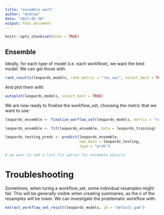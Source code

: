 ```yaml
---
title: "ensemble work"
author: "Andrea"
date: "2023-05-30"
output: html_document
---
```


```r
knitr::opts_chunk$set(echo = TRUE)
```

## Ensemble


Ideally, for each type of model (i.e. each workflow), we want the best model. We
can get those with:

```r
rank_results(leopards_models, rank_metric = "roc_auc", select_best = TRUE)
```
And plot them with:
```r
autoplot(leopards_models, select_best = TRUE)
```

We are now ready to finalize the workflow_set, choosing the metric that we want to use:
```r
leopards_ensemble <- finalize_worflow_set(leopards_models, metric = "roc_auc")

leopards_ensemble <- fit(leopards_ensemble, data = leopards_training)

leopards_testing_preds <- predict(leopards_ensemble,
                                  new_data = leopards_testing,
                                  type = "prob")

# we want to add a last_fit option for ensemble objects
```




# Troubleshooting

Sometimes, when turing a workflow_set, some individual resamples might fail. This
will be generally visible when creating summaries, as the n of the resamples will
be lower. We can investigate the problematic workflow with:
```r
extract_workflow_set_result(leopards_models, id = "default_gam")
```

